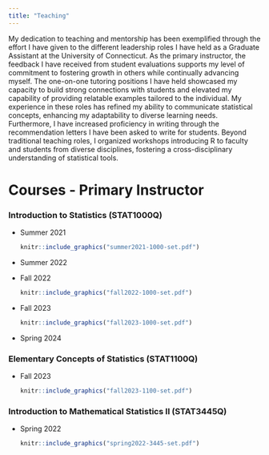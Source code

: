 ```yaml
---
title: "Teaching"
---
```


My dedication to teaching and mentorship has been exemplified through the effort I have given to the different leadership roles I have held as a Graduate Assistant at the University of Connecticut. As the primary instructor, the feedback I have received from student evaluations supports my level of commitment to fostering growth in others while continually advancing myself. The one-on-one tutoring positions I have held showcased my capacity to build strong connections with students and elevated my capability of providing relatable examples tailored to the individual. My experience in these roles has refined my ability to communicate statistical concepts, enhancing my adaptability to diverse learning needs. Furthermore, I have increased proficiency in writing through the recommendation letters I have been asked to write for students. Beyond traditional teaching roles, I organized workshops introducing R to faculty and students from diverse disciplines, fostering a cross-disciplinary understanding of statistical tools.

# Courses - Primary Instructor

### Introduction to Statistics (STAT1000Q)

-   Summer 2021

    ```r
    knitr::include_graphics("summer2021-1000-set.pdf")
    ```

-   Summer 2022

-   Fall 2022

    ```r
    knitr::include_graphics("fall2022-1000-set.pdf")
    ```

-   Fall 2023

    ```r
    knitr::include_graphics("fall2023-1000-set.pdf")
    ```

-   Spring 2024

### Elementary Concepts of Statistics (STAT1100Q)

-   Fall 2023

    ```r
    knitr::include_graphics("fall2023-1100-set.pdf")
    ```

### Introduction to Mathematical Statistics II (STAT3445Q)

-   Spring 2022

    ```r
    knitr::include_graphics("spring2022-3445-set.pdf")
    ```
